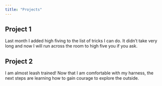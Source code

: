 ```yaml
---
title: "Projects"
---
```


## Project 1
Last month I added high fiving to the list of tricks I can do. It didn't take very long and now I will run across the room to high five you if you ask.

## Project 2
I am almost leash trained! Now that I am comfortable with my harness, the next steps are learning how to gain courage to explore the outside.
